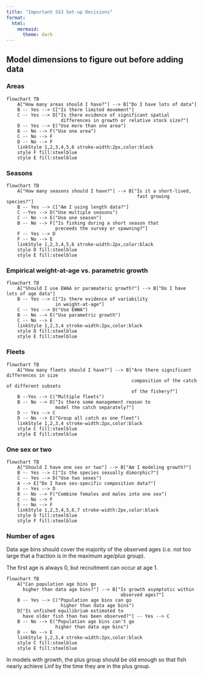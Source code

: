 ```yaml
---
title: "Important SS3 Set-up Decisions"
format: 
  html:
    mermaid: 
      theme: dark
---
```


## Model dimensions to figure out before adding data
### Areas
```mermaid
flowchart TB
    A["How many areas should I have?"] --> B["Do I have lots of data"]
    B -- Yes --> C["Is there limited movement"]
    C -- Yes --> D["Is there evidence of significant spatial 
                    differences in growth or relative stock size?"]
    D -- Yes --> E("Use more than one area")
    B -- No --> F("Use one area")
    C -- No --> F
    D -- No --> F
    linkStyle 1,2,3,4,5,6 stroke-width:2px,color:black
    style F fill:steelblue
    style E fill:steelblue
```

### Seasons
```mermaid
flowchart TB
    A["How many seasons should I have?"] --> B["Is it a short-lived, 
                                                fast growing species?"]
    B -- Yes --> C["Am I using length data?"]
    C --Yes --> D("Use multiple seasons")
    C -- No --> E("Use one season")
    B -- No --> F["Is fishing during a short season that 
                  preceeds the survey or spawning?"]
    F -- Yes --> D
    F -- No --> E
    linkStyle 1,2,3,4,5,6 stroke-width:2px,color:black
    style D fill:steelblue
    style E fill:steelblue
```

### Empirical weight-at-age vs. parametric growth
```mermaid
flowchart TB
    A["Should I use EWAA or paramateric growth?"] --> B["Do I have lots of age data"]
    B -- Yes --> C["Is there evidence of variability 
                  in weight-at-age"]
    C -- Yes --> D("Use EWWA")
    B -- No --> E("Use parametric growth")
    C -- No --> E
    linkStyle 1,2,3,4 stroke-width:2px,color:black
    style D fill:steelblue
    style E fill:steelblue
```


### Fleets
```mermaid
flowchart TB
    A["How many fleets should I have?"] --> B["Are there significant differences in size
                                              composition of the catch of different subsets
                                              of the fishery?"]
    B --Yes --> C("Multiple fleets")
    B -- No --> D["Is there some management reason to 
                  model the catch separately?"]
    D -- Yes --> C
    D -- No --> E("Group all catch as one fleet")
    linkStyle 1,2,3,4 stroke-width:2px,color:black
    style C fill:steelblue
    style E fill:steelblue
```

### One sex or two
```mermaid
flowchart TB
    A["Should I have one sex or two"] --> B["Am I modeling growth?"]
    B -- Yes --> C["Is the species sexually dimorphic?"]
    C -- Yes --> D("Use two sexes")
    A --> E["Do I have sex-specific composition data?"]
    E -- Yes --> D
    B -- No --> F("Combine females and males into one sex")
    C -- No --> F
    E -- No --> F
    linkStyle 1,2,3,4,5,6,7 stroke-width:2px,color:black
    style D fill:steelblue
    style F fill:steelblue
```


### Number of ages
Data age bins should cover the majority of the observed ages (*i.e.* not too large that a fraction is in the maximum age/plus group).

The first age is always 0, but recruitment can occur at age 1.

```mermaid
flowchart TB
    A["Can population age bins go 
      higher than data age bins?"] --> B["Is growth asymptotic within 
                                          observed ages?"]
    B -- Yes --> C("Population age bins can go 
                    higher than data age bins")
    D["Is unfished equilibrium estimated to 
      have older fish than has been observed?"] -- Yes --> C
    B -- No --> E("Population age bins can't go 
                  higher than data age bins")
    D -- No --> E
    linkStyle 1,2,3,4 stroke-width:2px,color:black
    style C fill:steelblue
    style E fill:steelblue
```

In models with growth, the plus group should be old enough so that fish nearly achieve Linf by the time they are in the plus group.